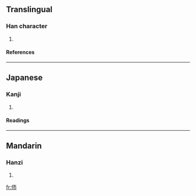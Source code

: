 ==Translingual==
===Han character===
{{Han char|rn=9|rad=人|as=04|sn=6|four=2522<sub>7</sub>|canj=人十月 (OJB)}}
# {{defn|Han}}
====References====
{{Han ref|kx=0095.070|dkj=00424|dj=0201.080|hdz=10119.010|uh=4F02|ud=20226|bh=C9B5|bd=51637}}
----
==Japanese==
===Kanji===
{{ja-kanji|grade=|rs=人04}}
# {{defn|Japanese}}
====Readings====
{{ja-readings|on=[[はい]] (hai)|kun=}}
----
==Mandarin==
===Hanzi===
{{cmn-hanzi|pin=[[pèi]] ([[pei4]])|wg=p'ei<sup>4</sup>}}
# {{defn|Mandarin}}

[[fr:伂]]